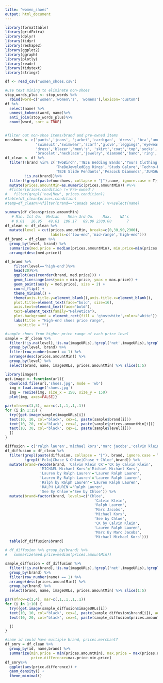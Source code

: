 ```yaml
---
title: "women_shoes"
output: html_document
---
```


```r
library(formattable)
library(gridExtra)
library(dplyr)
library(tidyr)
library(reshape2)
library(ggplot2)
library(ggraph)
library(plotly)
library(readr)
library(tidytext)
library(stringr)
```

```r
df <- read_csv("women_shoes.csv")

```



```r
#use text mining to eliminate non-shoes
stop_words_plus <- stop_words %>%
  rbind(word=c('women','women\'s', 'womens'),lexicon='custom')
df %>% 
  select(name) %>%
  unnest_tokens(word, name)%>%
  anti_join(stop_words_plus)%>%
  count(word, sort = TRUE)
  
```
```r
#filter out non-shoe items/brand and pre-owned items
nonshoes <- c('pants','jeans', 'jacket','cardigan', 'dress', 'bra','underwire','wirefree','bikini','swim','lingerie','thong','slippers','pantyhose','hairpin',
              'swimsuit','swimwear','scarf','glove','leggings','eyewear','Sunglasses',"Costume",
              'dress','blazer','men\'s', 'skirt','coat','top','socks','Doll','sleepwear','makeup',
              'bracelet','necklace','jewelry','diamond','band','ring','watch','Parka','lens')
df_clean <- df %>% 
  filter(!brand %in% c('TwoBirch','TBJE Wedding Bands','Yours Clothing','Brioni','GEMaffair',
                       'TheBeJeweledEgg Rings','Studs Galore','Techno-Marine','LUXURMAN',
                       'TBJE Slide Pendants','Peacock Diamonds','JUNGHANS','Ddi'), 
         !is.na(brand))%>% 
  filter(!grepl(paste(nonshoes, collapse = "|"),name, ignore.case = T)) %>%
  mutate(prices.amountMin=as.numeric(prices.amountMin)) #%>%
  #filter(prices.condition !='Pre-owned')
#   filter(grepl('new|New', prices.condition))
#table(df_clean$prices.condition)
#temp=df_clean%>%filter(brand=='Canada Goose') %>%select(name)
```
```r
summary(df_clean$prices.amountMin)
   # Min. 1st Qu.  Median    Mean 3rd Qu.    Max.    NA's 
   # 0.01   26.95   49.61  106.17   89.00 2300.00       7 
df_clean <- df_clean %>% 
  mutate(level = cut(prices.amountMin, breaks=c(0,30,90,2300),
                     labels=c('low-end','mid-range','high-end')))  
df_brand = df_clean %>% 
  group_by(level, brand) %>%
  summarize(med.price = median(prices.amountMin), min.price=min(prices.amountMin), max.price=max(prices.amountMin), num_shoes=n_distinct(id)) %>%
  arrange(desc(med.price))
```

```r

df_brand %>%
    filter(level=='high-end')%>%
    head(20)%>%
    ggplot(aes(reorder(brand, med.price))) +
    geom_linerange(aes(ymin = min.price, ymax = max.price)) + 
    geom_point(aes(y = med.price), size = 2) +
    coord_flip() +
    theme_minimal() +
    theme(axis.title.y=element_blank(),axis.title.x=element_blank(),
    plot.title=element_text(face="bold", size=16),
    axis.text=element_text(face="bold"),
    text=element_text(family="Helvetica"),
    plot.background = element_rect(fill = 'ghostwhite',color='white')) +
    labs(title = "High-end shoes price range",
      subtitle = "")

```
```r
#sample shoes from higher price range of each price level
sample = df_clean %>% 
  filter(!is.na(level),!is.na(imageURLs),!grepl('net',imageURLs),!grepl('ebayimg',imageURLs)) %>% 
  group_by(level, brand) %>%
  filter(row_number(name) == 1) %>%
  arrange(desc(prices.amountMin)) %>% 
  group_by(level) %>% 
  select(brand, name, imageURLs, prices.amountMin) %>% slice(1:5) 

```

```r
library(imager)
get.image <- function(url){
  download.file(url,'shoes.jpg', mode = 'wb')
  img = load.image('shoes.jpg')
  img = resize(img, size_x = 150, size_y = 150)
  plot(img, axes=FALSE)}

par(mfrow=c(3,5), mar=c(.1,.1,.1,.1))
for (i in 1:15) {
  try({get.image(sample$imageURLs[i])
  text(10, 10, col="black", cex=1, paste(sample$brand[i]))
  text(10, 20, col="black", cex=1, paste(sample$prices.amountMin[i]))
  text(10, 30, col="black", cex=1, paste(sample$level[i]))
  })
}


```


```r
diffusion = c('ralph lauren','michael kors','marc jacobs','calvin klein','chloe')
df_diffusion = df_clean %>%
  filter(grepl(paste(diffusion, collapse = "|"), brand, ignore.case = T),
         !grepl('Polo|Chase & Chloe|Chase + Chloe',brand)) %>%
  mutate(brand=recode(brand, 'Calvin Klein CK'='CK by Calvin Klein', 
                'MICHAEL Michael Kors'='Michael Michael Kors',
                'Lauren by Ralph Lauren'='Lauren Ralph Lauren',
                'Lauren By Ralph Lauren'='Lauren Ralph Lauren',
                'Ralph by Ralph Lauren'='Lauren Ralph Lauren',
                'RALPH LAUREN'='Ralph Lauren',
                'See By Chloe'='See by Chloe')) %>%
  mutate(brand=factor(brand, levels=c('Chloe',
                                         'Calvin Klein',
                                         'Ralph Lauren',
                                         'Marc Jacobs',
                                         'Michael Kors',
                                         'See by Chloe',
                                         'CK by Calvin Klein',
                                         'Lauren Ralph Lauren',
                                         'Marc By Marc Jacobs',
                                         'Michael Michael Kors')))
  table(df_diffusion$brand)
```
```r
# df_diffusion %>% group_by(brand) %>%
#   summarize(med.price=median(prices.amountMin))

sample_diffusion = df_diffusion %>% 
  filter(!is.na(brand),!is.na(imageURLs),!grepl('net',imageURLs),!grepl('ebayimg',imageURLs)) %>% 
  group_by(brand) %>%
  filter(row_number(name) == 1) %>%
  arrange(desc(prices.amountMin)) %>% 
  group_by(brand) %>% 
  select(brand, name, imageURLs, prices.amountMin) %>% slice(1:5) 

par(mfrow=c(2,4), mar=c(.1,.1,.1,.1))
for (i in 1:10) {
  try({get.image(sample_diffusion$imageURLs[i])
  text(10, 10, col="black", cex=1, paste(sample_diffusion$brand[i]), adj=0)
  text(10, 20, col="black", cex=1, paste(sample_diffusion$prices.amountMin[i]), adj=0)

  })
}

```


```r
#same id could have multiple brand, prices.merchant?
df_smry = df_clean %>%
  group_by(id, name,brand) %>%
  summarize(min.price = min(prices.amountMin), max.price = max(prices.amountMin),
            price.difference=max.price-min.price) 
df_smry%>%
  ggplot(aes(price.difference)) + 
  geom_density() + 
  theme_minimal() 
  
```

